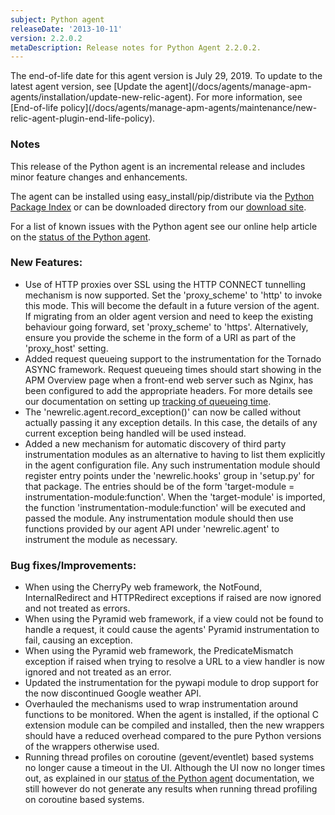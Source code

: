 ```yaml
---
subject: Python agent
releaseDate: '2013-10-11'
version: 2.2.0.2
metaDescription: Release notes for Python Agent 2.2.0.2.
---
```


<Callout variant="important">
  The end-of-life date for this agent version is July 29, 2019. To update to the latest agent version, see [Update the agent](/docs/agents/manage-apm-agents/installation/update-new-relic-agent). For more information, see [End-of-life policy](/docs/agents/manage-apm-agents/maintenance/new-relic-agent-plugin-end-life-policy).
</Callout>

### Notes

This release of the Python agent is an incremental release and includes minor feature changes and enhancements.

The agent can be installed using easy_install/pip/distribute via the [Python Package Index](https://pypi.python.org/pypi/newrelic) or can be downloaded directory from our [download site](https://download.newrelic.com/python_agent/release/).

For a list of known issues with the Python agent see our online help article on the [status of the Python agent](https://newrelic.com/docs/python/status-of-python-agent).

### New Features:

* Use of HTTP proxies over SSL using the HTTP CONNECT tunnelling mechanism is now supported. Set the 'proxy_scheme' to 'http' to invoke this mode. This will become the default in a future version of the agent. If migrating from an older agent version and need to keep the existing behaviour going forward, set 'proxy_scheme' to 'https'. Alternatively, ensure you provide the scheme in the form of a URI as part of the 'proxy_host' setting.
* Added request queueing support to the instrumentation for the Tornado ASYNC framework. Request queueing times should start showing in the APM Overview page when a front-end web server such as Nginx, has been configured to add the appropriate headers. For more details see our documentation on setting up [tracking of queueing time](http://newrelic.com/docs/features/request-queuing-and-tracking-front-end-time).
* The 'newrelic.agent.record_exception()' can now be called without actually passing it any exception details. In this case, the details of any current exception being handled will be used instead.
* Added a new mechanism for automatic discovery of third party instrumentation modules as an alternative to having to list them explicitly in the agent configuration file. Any such instrumentation module should register entry points under the 'newrelic.hooks' group in 'setup.py' for that package. The entries should be of the form 'target-module = instrumentation-module:function'. When the 'target-module' is imported, the function 'instrumentation-module:function' will be executed and passed the module. Any instrumentation module should then use functions provided by our agent API under 'newrelic.agent' to instrument the module as necessary.

### Bug fixes/Improvements:

* When using the CherryPy web framework, the NotFound, InternalRedirect and HTTPRedirect exceptions if raised are now ignored and not treated as errors.
* When using the Pyramid web framework, if a view could not be found to handle a request, it could cause the agents' Pyramid instrumentation to fail, causing an exception.
* When using the Pyramid web framework, the PredicateMismatch exception if raised when trying to resolve a URL to a view handler is now ignored and not treated as an error.
* Updated the instrumentation for the pywapi module to drop support for the now discontinued Google weather API.
* Overhauled the mechanisms used to wrap instrumentation around functions to be monitored. When the agent is installed, if the optional C extension module can be compiled and installed, then the new wrappers should have a reduced overhead compared to the pure Python versions of the wrappers otherwise used.
* Running thread profiles on coroutine (gevent/eventlet) based systems no longer cause a timeout in the UI. Although the UI now no longer times out, as explained in our [status of the Python agent](https://newrelic.com/docs/python/status-of-python-agent) documentation, we still however do not generate any results when running thread profiling on coroutine based systems.
